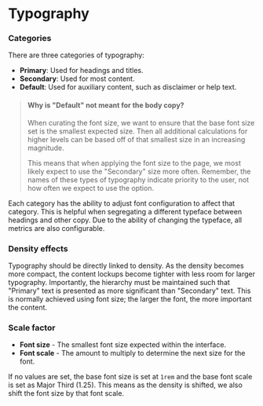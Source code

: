 
<Meta title="Foundations/Typography" />

# Typography

### Categories
There are three categories of typography:

- **Primary**: Used for headings and titles.
- **Secondary**: Used for most content.
- **Default**: Used for auxiliary content, such as disclaimer or help text.

> #### Why is "Default" not meant for the body copy?
>
> When curating the font size, we want to ensure that the base font size set is the smallest expected size. Then all additional calculations for higher levels can be based off of that smallest size in an increasing magnitude.
>
> This means that when applying the font size to the page, we most likely expect to use the "Secondary" size more often. Remember, the names of these types of typography indicate priority to the user, not how often we expect to use the option.

Each category has the ability to adjust font configuration to affect that category. This is helpful when segregating a different typeface between headings and other copy. Due to the ability of changing the typeface, all metrics are also configurable.

### Density effects

Typography should be directly linked to density. As the density becomes more compact, the content lockups become tighter with less room for larger typography. Importantly, the hierarchy must be maintained such that "Primary" text is presented as more significant than "Secondary" text. This is normally achieved using font size; the larger the font, the more important the content.

### Scale factor

- **Font size** - The smallest font size expected within the interface.
- **Font scale** - The amount to multiply to determine the next size for the font.

If no values are set, the base font size is set at `1rem` and the base font scale is set as Major Third (1.25). This means as the density is shifted, we also shift the font size by that font scale.

